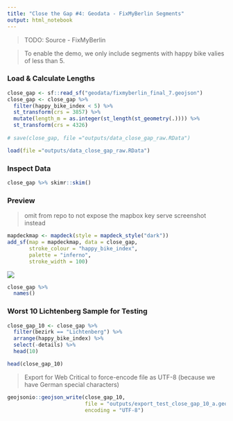 ```yaml
---
title: "Close the Gap #4: Geodata - FixMyBerlin Segments"
output: html_notebook
---
```


> TODO: Source - FixMyBerlin

> To enable the demo, we only include segments with happy bike valies of less than 5.

### Load & Calculate Lengths

```r
close_gap <- sf::read_sf("geodata/fixmyberlin_final_7.geojson")
close_gap <- close_gap %>%
  filter(happy_bike_index < 5) %>%
  st_transform(crs = 3857) %>%
  mutate(length_m = as.integer(st_length(st_geometry(.)))) %>% 
  st_transform(crs = 4326)
  
# save(close_gap, file ="outputs/data_close_gap_raw.RData")
```

```r
load(file ="outputs/data_close_gap_raw.RData")
```

### Inspect Data

```r
close_gap %>% skimr::skim()
```


### Preview

> omit from repo to not expose the mapbox key
> serve screenshot instead

```r
mapdeckmap <- mapdeck(style = mapdeck_style("dark"))
add_sf(map = mapdeckmap, data = close_gap,
       stroke_colour = "happy_bike_index",
       palette = "inferno",
       stroke_width = 100)
```

![](img/unhappy_3_preview.jpg)

```r
close_gap %>% 
  names()
```

### Worst 10 Lichtenberg Sample for Testing

```r
close_gap_10 <- close_gap %>% 
  filter(bezirk == "Lichtenberg") %>% 
  arrange(happy_bike_index) %>% 
  select(-details) %>% 
  head(10)
```

```r
head(close_gap_10)
```

> Export for Web
> Critical to force-encode file as UTF-8 (because we have German special characters)

```r
geojsonio::geojson_write(close_gap_10,
                         file = "outputs/export_test_close_gap_10_a.geojson",
                         encoding = "UTF-8")
```


